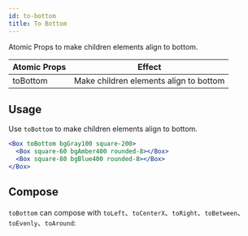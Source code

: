 ```yaml
---
id: to-bottom
title: To Bottom
---
```



Atomic Props to make children elements align to bottom.

| Atomic Props | Effect                                 |
| ------------ | -------------------------------------- |
| toBottom     | Make children elements align to bottom |

## Usage

Use `toBottom` to make children elements align to bottom.

```jsx live
<Box toBottom bgGray100 square-200>
  <Box square-60 bgAmber400 rounded-8></Box>
  <Box square-80 bgBlue400 rounded-8></Box>
</Box>
```

## Compose

`toBottom` can compose with `toLeft`、`toCenterX`、`toRight`、`toBetween`、`toEvenly`、`toAround`:

<LayoutEngine6 />
